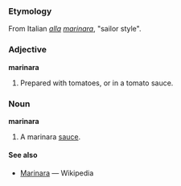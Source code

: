 === Etymology ===
From Italian ''[[alla]] [[marinaro|marinara]]'', "sailor style".

=== Adjective ===
'''marinara'''
# Prepared with tomatoes, or in a tomato sauce.

=== Noun ===
'''marinara'''
# A marinara [[sauce]].


====See also====
*[[w:Marinara|Marinara]] — Wikipedia